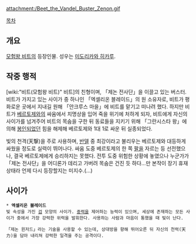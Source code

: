 {{{+1 ゼノン / Zenon }}}

attachment:/Beet_the_Vandel_Buster_Zenon.gif

[[목차]]

== 개요 ==
[[모험왕 비트]]의 등장인물. 성우는 [[미도리카와 히카루]].

== 작중 행적 ==
[wiki:"비트(모험왕 비트)" 비트]의 친형이며, 「제논 전사단」을 이끌고 있는 버스터. 비트가 가지고 있는 사이가 중 하나인 「엑셀리온 블레이드」의 원 소유자로, 비트가 평화로운 곳에서 지내길 원해 「안크루스 마을」에 비트를 맡기고 떠나려 했다. 하지만 비트가 [[베르토제]]와의 싸움에서 치명상을 입어 죽을 위기에 처하게 되자, 비트에게 자신의 사이가를 넘겨주어 비트의 목숨을 구한 뒤 동료들을 지키기 위해 「그란시스타 왕」에 의해 [[봉인]]되었던 힘을 해제해 베르토제와 1대 1로 싸운 뒤 실종되었다.

빛의 천격(天撃)을 주로 사용하며, [[반델]] 중 최강이라고 불리우는 베르토제와 대등하게 싸웠을 정도로 실력이 뛰어나다. 싸움 도중 베르토제의 한 쪽 [[팔]]을 자르는 등 선전했으나, 결국 베르토제에게 승리하지는 못했다. 전투 도중 위험한 상황에 놓였으나 누군가가 「제논 전사단」을 어디론가 데리고 가버려 목숨은 건진 듯 하다...만 본작이 장기 휴재 상태라 언제 다시 등장할지는 미지수.(...)

== 사이가 ==
 * '''엑셀리온 블레이드'''
 빛 속성을 가진 [[검]] 모양의 사이가. [[중력]]을 제어하는 능력이 있으며, 세상에 존재하는 모든 사이가 중에서 가장 강력한 위력을 발휘한다. 사용하는 사람과 마음이 통했을 때 빛이 난다.

 「제논 윈저드」라는 기술을 사용할 수 있는데, 상대방을 향해 뛰어오른 뒤 자신의 천력(天力)을 담아 내리쳐 강력한 일격을 주는 공격이다.
